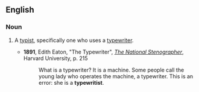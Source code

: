 ==English==

===Noun===
{{en-noun}}

# {{context|obsolete|lang=en}} A [[typist]], specifically one who uses a [[typewriter]].
#* '''1891''', Edith Eaton, "The Typewriter", ''[http://books.google.com/books?id=A4gDAAAAYAAJ&pg=RA5-PA215&dq=typewritist The National Stenographer]'', Harvard University, p. 215
#*: What is a typewriter? It is a machine. Some people call the young lady who operates the machine, a typewriter. This is an error: she is a '''typewritist'''.